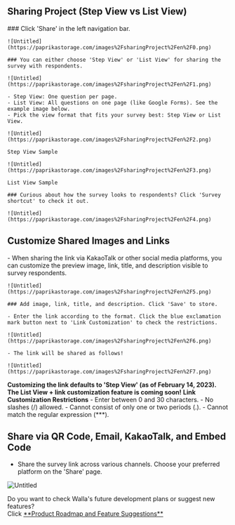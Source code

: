 
## Sharing Project (Step View vs List View)

<Steps>
    ### Click 'Share' in the left navigation bar.

    ![Untitled](https://paprikastorage.com/images%2FsharingProject%2Fen%2F0.png)

    ### You can either choose 'Step View' or 'List View' for sharing the survey with respondents.

    ![Untitled](https://paprikastorage.com/images%2FsharingProject%2Fen%2F1.png)

    - Step View: One question per page.
    - List View: All questions on one page (like Google Forms). See the example image below.
    - Pick the view format that fits your survey best: Step View or List View.

    ![Untitled](https://paprikastorage.com/images%2FsharingProject%2Fen%2F2.png)

    Step View Sample

    ![Untitled](https://paprikastorage.com/images%2FsharingProject%2Fen%2F3.png)

    List View Sample

    ### Curious about how the survey looks to respondents? Click 'Survey shortcut' to check it out.

    ![Untitled](https://paprikastorage.com/images%2FsharingProject%2Fen%2F4.png)
</Steps>


## Customize Shared Images and Links

<Steps>
    - When sharing the link via KakaoTalk or other social media platforms, you can customize the preview image, link, title, and description visible to survey respondents.

    ![Untitled](https://paprikastorage.com/images%2FsharingProject%2Fen%2F5.png)

    ### Add image, link, title, and description. Click 'Save' to store.

    - Enter the link according to the format. Click the blue exclamation mark button next to 'Link Customization' to check the restrictions.

    ![Untitled](https://paprikastorage.com/images%2FsharingProject%2Fen%2F6.png)

    - The link will be shared as follows!

    ![Untitled](https://paprikastorage.com/images%2FsharingProject%2Fen%2F7.png)

</Steps>

<Callout type='warning' emoji="⚠️">**Customizing the link defaults to 'Step View' (as of February 14, 2023). The List View + link customization feature is coming soon!**</Callout>
<Callout type='warning' emoji="⚠️">**Link Customization Restrictions**</Callout>
    - Enter between 0 and 30 characters.
    - No slashes (/) allowed.
    - Cannot consist of only one or two periods (.).
    - Cannot match the regular expression (***).

## Share via QR Code, Email, KakaoTalk, and Embed Code

- Share the survey link across various channels. Choose your preferred platform on the 'Share' page.

![Untitled](https://paprikastorage.com/images%2FsharingProject%2Fen%2F8.png)

<Callout type='info' emoji="🔔">
    Do you want to check Walla's future development plans or suggest new features? <br/>Click <a
    href='https://app.walla.my/signin?redirectUrl=/support/featureRequest'
    target="_blank"
    rel="noopener noreferrer"
    style={{textDecoration: 'underline'}}>**Product
    Roadmap and Feature Suggestions**</a>
</Callout>